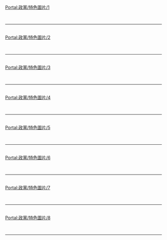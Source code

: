 
[[Portal:政黨/特色圖片/1|Portal:政黨/特色圖片/1]]{{Portal:政黨/特色圖片/1}} <div style="clear: #2ECCFA "></div><br/><hr/><br/>
[[Portal:政黨/特色圖片/2|Portal:政黨/特色圖片/2]]{{Portal:政黨/特色圖片/2}} <div style="clear: #2ECCFA "></div><br/><hr/><br/>
[[Portal:政黨/特色圖片/3|Portal:政黨/特色圖片/3]]{{Portal:政黨/特色圖片/3}} <div style="clear: #2ECCFA "></div><br/><hr/><br/>
[[Portal:政黨/特色圖片/4|Portal:政黨/特色圖片/4]]{{Portal:政黨/特色圖片/4}} <div style="clear: #2ECCFA "></div><br/><hr/><br/>
[[Portal:政黨/特色圖片/5|Portal:政黨/特色圖片/5]]{{Portal:政黨/特色圖片/5}} <div style="clear: #2ECCFA "></div><br/><hr/><br/>
[[Portal:政黨/特色圖片/6|Portal:政黨/特色圖片/6]]{{Portal:政黨/特色圖片/6}} <div style="clear: #2ECCFA "></div><br/><hr/><br/>
[[Portal:政黨/特色圖片/7|Portal:政黨/特色圖片/7]]{{Portal:政黨/特色圖片/7}} <div style="clear: #2ECCFA "></div><br/><hr/><br/>
[[Portal:政黨/特色圖片/8|Portal:政黨/特色圖片/8]]{{Portal:政黨/特色圖片/8}} <div style="clear: #2ECCFA "></div><br/><hr/><br/>